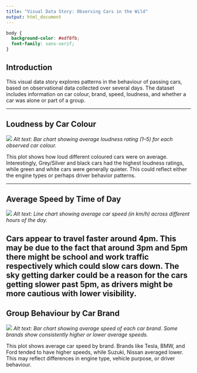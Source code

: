 ---
title: "Visual Data Story: Observing Cars in the Wild"
output: html_document
---
```{css, echo=FALSE}
body {
  background-color: #edf8fb;
  font-family: sans-serif;
}
```
## Introduction

This visual data story explores patterns in the behaviour of passing cars, based on observational data collected over several days. The dataset includes information on car colour, brand, speed, loudness, and whether a car was alone or part of a group.

---

## Loudness by Car Colour

![](plot1.png)
*Alt text: Bar chart showing average loudness rating (1–5) for each observed car colour.*

This plot shows how loud different coloured cars were on average. Interestingly, Grey/Silver and black cars had the highest loudness ratings, while green and white cars were generally quieter. This could reflect either the engine types or perhaps driver behavior patterns.

---

## Average Speed by Time of Day

![](plot2.png)
*Alt text: Line chart showing average car speed (in km/h) across different hours of the day.*

Cars appear to travel faster around 4pm. This may be due to the fact that around 3pm and 5pm there might be school and work traffic respectively which could slow cars down. The sky getting darker could be a reason for the cars getting slower past 5pm, as drivers might be more cautious with lower visibility.
---

## Group Behaviour by Car Brand

![](plot3.png)
*Alt text: Bar chart showing average speed of each car brand. Some brands show consistently higher or lower average speeds.*

This plot shows average car speed by brand. Brands like Tesla, BMW, and Ford tended to have higher speeds, while Suzuki, Nissan averaged lower. This may reflect differences in engine type, vehicle purpose, or driver behaviour.